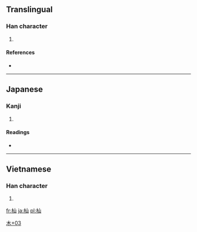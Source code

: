==Translingual==

===Han character===
{{Han char|rn=75|rad=木|as=03|sn=7|four=|canj=木山 (DU), X木山 (XDU)}}

# {{defn|Han|sort=木03}}

====References====
* {{Han ref|kx=0513.011|dkj=14488|dj=0898.100|hdz=80019.120|uh=6763|ud=26467}}

----

==Japanese==

===Kanji===
{{ja-kanji|grade=|rs=木03}}

# {{defn|lang=ja|sort=木03}}

====Readings====
* {{ja-readings|on=|kun=[[そま]] (soma)}}

[[Category:Japanese-only CJKV Characters|木+03]]<!--Doesn't appear to be Japanese only as it shows up in the Vietnamese Nom Foundation database-->

----

==Vietnamese==

===Han character===
{{vi-hantu|[[sơn]]|rs=木03}}

# {{defn|lang=vi|sort=木03}}

[[fr:杣]]
[[ja:杣]]
[[pl:杣]]